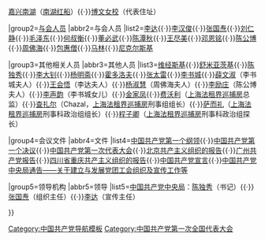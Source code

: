 {{Navbox with collapsible groups
|name=中共一大
|title=[[中国共产党第一次全国代表大会|{{color|#FFDE00|中国共产党第一次全国代表大会}}]]
|titlestyle=background:#CC0000;color:#FFDE00;
|groupstyle=background:#FFED75;color:black;
|selected={{{1}}}

|group1=地点
|abbr1=地点
|list1=[[中国共产党第一次全国代表大会会址|上海李公馆]]{{·}}[[嘉兴南湖]]（[[南湖红船]]）{{·}}[[博文女校]]（代表住址）

|group2=[[中国共产党第一次全国代表大会代表名单|与会人员]]
|abbr2=与会人员
|list2=[[李达 (哲学家)|李达]]{{·}}[[李汉俊]]{{·}}[[张国焘]]{{·}}[[刘仁静]]{{·}}[[毛泽东]]{{·}}[[何叔衡]]{{·}}[[董必武]]{{·}}[[陈潭秋]]{{·}}[[王尽美]]{{·}}[[邓恩铭]]{{·}}[[陈公博]]{{·}}[[周佛海]]{{·}}[[包惠僧]]{{·}}[[马林 (共产国际)|马林]]{{·}}[[尼克尔斯基]]

|group3=其他相关人员
|abbr3=其他人员
|list3=[[维经斯基]]{{·}}[[鲍里斯·舒米亚茨基|舒米亚茨基]]{{·}}[[陈独秀]]{{·}}[[李大钊]]{{·}}[[杨明斋]]{{·}}[[霍多洛夫]]{{·}}[[张太雷]]{{·}}[[李书城]]{{·}}[[薛文淑]]（李书城夫人）{{·}}[[王会悟]]（李达夫人）{{·}}[[杨淑慧]]（周佛海夫人）{{·}}[[李励庄]]（陈公博夫人）{{·}}[[李声韵]]（李书城女儿）{{·}}[[金家凤]]{{·}}[[费沃利]]（[[上海法租界巡捕房]]总监）{{·}}[[查扎尔]]（Chazal，[[上海法租界巡捕房]]刑事组组长）{{·}}[[萨而礼]]（[[上海法租界巡捕房]]刑事科政治组组长）{{·}}[[程子卿]]（[[上海法租界巡捕房]]刑事科政治组探长）

|group4=会议文件
|abbr4=文件
|list4=[[中国共产党第一个纲领]]{{·}}[[中国共产党第一个决议]]{{·}}[[中国共产党第一次代表大会]]{{·}}[[北京共产主义组织的报告]]{{·}}[[广州共产党报告]]{{·}}[[四川省重庆共产主义组织的报告]]{{·}}[[中国共产党宣言]]{{·}}[[中国共产党中央局通告——关于建立与发展党团工会组织及宣传工作等]]

|group5=领导机构
|abbr5=领导
|list5=[[中国共产党中央局]]：[[陈独秀]]（书记）{{·}}[[张国焘]]（组织主任）{{·}}[[李达 (哲学家)|李达]]（宣传主任）

}}<noinclude>
[[Category:中国共产党导航模板]]
[[Category:中国共产党第一次全国代表大会]]
</noinclude>
